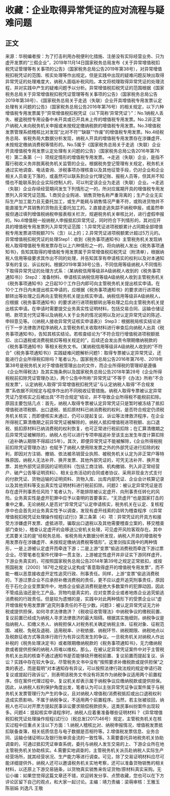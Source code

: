 # 收藏：企业取得异常凭证的应对流程与疑难问题
## 正文
来源：华税编者按：为了打击利用办税便利化措施、注册没有实际经营业务、只为虚开发票的“三假企业”，2019年11月14日国家税务总局发布《关于异常增值税扣税凭证管理等有关事项的公告》（国家税务总局公告2019年第38号），对异常增值税扣税凭证的范围、核实处理等作出规定。但是实践中出现的疑难问题反映出取得异常凭证的处理难度大，纳税人面临补税风险。本文将梳理取得异常凭证的处理流程，并对实践中产生的疑难问题予以分析。异常增值税扣税凭证的范围根据《国家税务总局关于异常增值税扣税凭证管理等有关事项的公告》（国家税务总局公告2019年第38号）、《国家税务总局关于走逃（失联）企业开具增值税专用发票认定处理有关问题的公告》（国家税务总局公告2016年第76号）的相关规定，以下六种增值税专用发票属于“异常增值税扣税凭证（以下简称‘异常凭证’）”：No.1纳税人丢失、被盗税控专用设备中未开具或已开具未上传的增值税专用发票。No.2非正常户纳税人未向税务机关申报或未按规定缴纳税款的增值税专用发票。No.3增值税发票管理系统稽核比对发现“比对不符”“缺联”“作废”的增值税专用发票。No.4经税务总局、省税务局大数据分析发现，纳税人开具的增值税专用发票存在涉嫌虚开、未按规定缴纳消费税等情形的。No.5属于《国家税务总局关于走逃（失联）企业开具增值税专用发票认定处理有关问题的公告》（国家税务总局公告2016年第76号）第二条第（一）项规定情形的增值税专用发票。→走逃（失联）企业，是指不履行税收义务并脱离税务机关监管的企业。根据税务登记管理有关规定，税务机关通过实地调查、电话查询、涉税事项办理核查以及其他征管手段，仍对企业和企业相关人员查无下落的，或虽然可以联系到企业代理记账、报税人员等，但其并不知情也不能联系到企业实际控制人的，可以判定该企业为走逃（失联）企业。→走逃（失联）企业存续经营期间发生下列情形之一的，所对应属期开具的增值税专用发票列入异常凭证范围。1.商贸企业购进、销售货物名称严重背离的；生产企业无实际生产加工能力且无委托加工，或生产能耗与销售情况严重不符，或购进货物并不能直接生产其销售的货物且无委托加工的。2.直接走逃失踪不纳税申报，或虽然申报但通过填列增值税纳税申报表相关栏次，规避税务机关审核比对，进行虚假申报的。No.6增值税一般纳税人申报抵扣异常凭证，同时符合下列情形的，其对应开具的增值税专用发票列入异常凭证范围：1.异常凭证进项税额累计占同期全部增值税专用发票进项税额70%（含）以上的；2.异常凭证进项税额累计超过5万元的。异常增值税扣税凭证的处理Step1：收到《税务事项通知书》主管税务机关发现纳税人取得增值税专用发票存在以上六种情形之一的，将向纳税人发出《税务事项通知书》，告知其取得的增值税专用发票属于异常增值税扣税凭证（附清单），根据纳税人信用等级要求其作出不同的处理，并告知其享有申请核实的权利以及对本通知享有的复议、诉讼权利。根据2019年第38号公告，不同信用等级纳税人不同情形下取得异常凭证的处理方式系：（某纳税信用等级非A级纳税人收到的《税务事项通知书》）Step2：准备材料、申请核实纳税信用等级A级纳税人收到主管税务机关《税务事项通知书》之日起10个工作日内即可向主管税务机关提出核实申请。在10个工作日内未提出核实申请的，应根据《税务事项通知书》的要求进行进项税额转出等处理之后再向主管税务机关提出核实申请。纳税信用等级非A级纳税人，应根据《税务事项通知书》的要求进行进项税额转出等处理之后向主管税务机关提出核实申请。在申请时需要提交业务真实性证明材料，包括交易合同、运输仓储证明、款项支付凭证等以及纳税人关于业务的情况说明以及对认定异常凭证的陈述、申辩意见等。（《纳税人接收异常凭证核实申请表》）Step3：根据税局核实结论进行下一步法律救济程序纳税人主管税务机关收取材料进行审查后向纳税人出具《税务事项通知书》，告知其核实结论。若核查结论为“不符合现行增值税进项税额抵扣、出口退税或消费税抵扣等相关规定的”，后续还会发出责令限期缴纳税款的《税务事项通知书》等相关税务文书。（某纳税信用等级非A级纳税人收到的“不符合”《税务事项通知书》）实践疑难问题解析问题1：取得专票被认定异常凭证，还能进行企业所得税扣除吗？笔者认为，国家税务总局公告2016年第76号、2019年第38号是税务机关对于增值税管理出台的文件，而企业所得税的管理却是遵循《企业所得税法》及其实施条例以及国家税务总局公告2018年第28号《企业所得税税前扣除凭证管理办法》，两个公告中所称“异常凭证”不等于《办法》所称“不合规发票”，认定纳税人取得“异常增值税扣税凭证”与认定纳税人取得“不合规发票”系依据不同规定与程序作出的不同税收征管措施。纳税人取得专票被认定异常凭证乃至核实之后被出具“不符合规定”结论，并不导致企业所得税不能税前扣除。原因主要包括几点：首先，纳税人取得专票被认定异常凭证只是暂时被冻结了抵扣增值税进项税额、出口退税、抵扣原材料已纳消费税的权利，是否符合规定仍须税务机关核实；而即便核实未通过，仍可以提起复议、诉讼等法律救济程序，在企业所得税汇算清缴期之前异常凭证被解除的，纳税人抵扣增值税进项税额、出口退税、抵扣原材料已纳消费税的权利恢复，也可正常进行税前扣除；在汇算清缴期之后异常凭证被解除的，纳税人也可以进行专项申报追补至该支出发生年度计算扣除（追补确认期限不得超过5年）。其次，即便异常凭证不能被解除，《企业所得税税前扣除凭证管理办法》也赋予了纳税人使用除发票之外的外部凭证进行扣除的权利，即因对方注销、撤销、依法被吊销营业执照、被税务机关认定为非正常户等特殊原因，纳税人无法补开、换开发票、其他外部凭证的，可凭无法补开、换开发票、其他外部凭证原因的证明资料（包括工商注销、机构撤销、列入非正常经营户、破产公告等证明资料）、相关业务活动的合同或者协议、采用非现金方式支付的付款凭证、货物运输的证明资料、货物入库、出库内部凭证、企业会计核算记录以及其他资料等支出真实性证明材料进行税前扣除。问题2：被认定异常凭证是否存在虚开刑事责任风险？笔者认为，不能排除被认定虚开、向刑事责任转化的风险。业务真实性是虚开犯罪中应予以查明的首要事实，“无货虚开”也是国家打击的重中之重。无论纳税人是否对“异常凭证”认定申请核实，税务机关在认定、复核程序中也会首先对业务真实性予以调查，发现有虚开线索的会转为稽查程序（《异常增值税扣税凭证处理操作规程(试行)》第三条第（4）项：异常凭证的开具方和接受方涉嫌虚开发票、虚抵进项，骗取出口退税以及其他需要稽查立案的，移交稽查部门查处），稽查认定虚开的会移送公安机关处理，可见虚开风险客观存在。其中尤其要关注的是“经税务总局、省税务局大数据分析发现，纳税人开具的增值税专用发票存在涉嫌虚开、未按规定缴纳消费税等情形”。这里剑指实践中的两种情形，一是上游被认定虚开而牵连下游；二是上游“变票”偷逃消费税而牵连下游过票企业。尽管笔者在案件代理中一贯主张，上游被定性虚开并非证实下游同样虚开，下游业务真实的，可按照国家税务总局公告2014年第39号之规定正常抵扣，或按照国税发〔2000〕187号之规定认定构成“善意取得虚开的增值税专用发票”，而不能一概以恶意接收虚开定性追究行政、刑事责任。同样，上游“变票”偷逃消费税的，下游过票企业不应承担补缴消费税的责任，更不应以虚开追究刑事责任，原因在于石化企业变票案件中，地炼企业偷逃消费税是绝大多数案件的犯罪动因，因此不管成品油还是化工产品，货物均是真实的，应对变票企业或者地炼企业追究偷逃消费税的行政责任。但是较为遗憾的是，实践中对此两种情形下的受票企业以“虚开增值税专用发票罪”追究刑事责任的不在少数。问题3：被认定异常凭证无力补税或提供担保，如何寻求法律救济？《税收征收管理法》中纳税争议的缴税前置、复议前置已经成为纳税人寻求法律救济的最大阻碍。根据其实施细则，纳税争议是指纳税人、扣缴义务人、纳税担保人对税务机关确定纳税主体、征税对象、征税范围、减税、免税及退税、适用税率、计税依据、纳税环节、纳税期限、纳税地点以及税款征收方式等具体行政行为有异议而发生的争议。一旦税务机关对纳税人作出补税的《税务处理决定书》或者限期缴纳税款的《税务事项通知书》，无力缴纳税款或者提供担保的纳税人将难以维权。那么，在被认定异常凭证案件中对于主管税务机关出具的核查不通过通知书是否能够绕开缴税前置、复议前置而提起复议、诉讼？实践中存在较大争议。尽管税务文书中没有“按照要求补缴税款或提供担保”之类的表述，而是载明“对本通知存有异议，可以按照法律行政法规的规定申请行政复议或提起行政诉讼”，则表明该税务文书没有将其作为纳税争议适用两个前置程序。但在案件代理过程中，复议机关却表示属于纳税争议应缴纳税款或提供担保。因此，从纳税人权利保护角度出发，笔者认为可以主张异常凭证争议案件属于与税务机关发票管理行为产生的争议，且对纳税人增值税/消费税抵扣或出口退税权利造成实质影响，不属于纳税争议，不适用两个前置程序。当然，若主张被驳回，纳税人也可以对开票方提起民事诉讼要求赔偿税款损失，这类民事纠纷案件出现较多。问题4：提起核实申请程序时，纳税人应着重准备哪些证明材料？《异常增值税扣税凭证处理操作规程(试行)》（税总发[2017]46号）规定，主管税务机关在核实过程中应重点关注以下方面：1.纳税人稽核比对、纳税申报情况，增值税发票抵扣联备查簿，相关纸质信息与电子数据是否相符等。2.增值税发票信息、业务合同、运输仓储证明以及银行账单资金流的一致性等。3.需要委托异地税务机关协助调查的，可通过抵扣凭证审查系统，委托与纳税人发生交易的上、下游企业所在地主管税务机关协助核实。4.需要实地调查的，主管税务机关派员赴纳税人实际生产经营场所，就其经营状况、生产能力等进行调查。可见，除了交易证明材料应尽可能详细提供外，纳税人还可以邀请税务机关实地考察，还可以准备货物销售的相关材料，以还原上下游交易链条，以货物真实销售来佐证货物/原材料真实采购。无讼小编：如果您觉得这篇文章还不错，欢迎转发分享、点赞收藏，您也可以在下方评论区留下自己的观点，和大家一起讨论。主编：靖力责编：梁萌审核：王雅玉 陈丽娟 刘逸凡 王敬